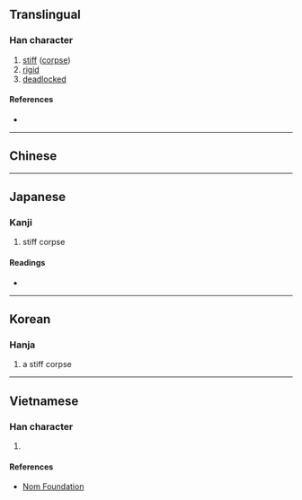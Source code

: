 {{also|僵}}
{{character info/new}}
==Translingual==

===Han character===
{{Han char|rn=78|rad=歹|as=13|sn=17|four=11216|canj=MNMWM|ids=⿰歹畺}}

# [[stiff]] ([[corpse]])
# [[rigid]]
# [[deadlock]]ed

====References====
* {{Han ref|kx=0583.360|dkj=16588|dj=0976.220|hdz=21395.060|uh=6BAD|ud=27565|bh=ED4C|bd=60748}}

----

==Chinese==
{{zh-see|僵|v}}

----

==Japanese==

===Kanji===
{{ja-kanji|grade=|rs=歹13}}

# stiff corpse

====Readings====
* {{ja-readings|on=[[きょう]] (kyō), [[こう]] (kō)|kun=[[かたくなる]] (katakunaru)}}

----

==Korean==

===Hanja===
{{ko-hanja|hangeul=강|eumhun=|rv=gang|mr=kang|y=kang}}

# a stiff corpse

----

==Vietnamese==

===Han character===
{{vi-readings|rs=歹13| hanviet = cương}}

# {{defn|lang=vi|sort=歹13}}

====References====
* [http://nomfoundation.org/common/nom_details.php?codepoint=6bad Nom Foundation]